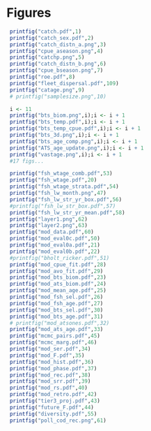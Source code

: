 # Figures
```r
 printfig("catch.pdf",1)
 printfig("catch_sex.pdf",2)
 printfig("catch_distn_a.png",3)
 printfig("cpue_aseason.png",4)
 printfig("catchp.png",5)
 printfig("catch_distn_b.png",6)
 printfig("cpue_bseason.png",7)
 printfig("roe.pdf",8)
 printfig("fleet_dispersal.pdf",109)
 printfig("catage.png",9)
 # printfig("samplesize.png",10)
``` 

\clearpage

```r
 i <- 11
 printfig("bts_biom.png",i);i <- i + 1
 printfig("bts_temp.pdf",i);i <- i + 1
 printfig("bts_temp_cpue.pdf",i);i <- i + 1
 printfig("bts_3d.png",i);i <- i + 1
 printfig("bts_age_comp.png",i);i <- i + 1
 printfig("ATS_age_update.png",i);i <- i + 1
 printfig("vastage.png",i);i <- i + 1 
 #17 figs...
```
```r
 printfig("fsh_wtage_comb.pdf",53)
 printfig("fsh_wtage.pdf",20)
 printfig("fsh_wtage_strata.pdf",54)
 printfig("fsh_lw_month.png",47)
 printfig("fsh_lw_str_yr_box.pdf",56)
 #printfig("fsh_lw_str_box.pdf",57)
 printfig("fsh_lw_str_yr_mean.pdf",58)
 printfig("layer1.png",62)
 printfig("layer2.png",63)
 printfig("mod_data.pdf",60)
 printfig("mod_eval0c.pdf",50)
 printfig("mod_eval0a.pdf",21)
 printfig("mod_eval0b.pdf",22)
 #printfig("bholt_ricker.pdf",51)
 printfig("mod_cpue_fit.pdf",28)
 printfig("mod_avo_fit.pdf",29)
 printfig("mod_bts_biom.pdf",23)
 printfig("mod_ats_biom.pdf",24)
 printfig("mod_mean_age.pdf",25)
 printfig("mod_fsh_sel.pdf",26)
 printfig("mod_fsh_age.pdf",27)
 printfig("mod_bts_sel.pdf",30)
 printfig("mod_bts_age.pdf",31)
 # printfig("mod_atsones.pdf",32)
 printfig("mod_ats_age.pdf",33)
 printfig("mcmc_pairs.pdf",45)
 printfig("mcmc_marg.pdf",46)
 printfig("mod_ser.pdf",34)
 printfig("mod_F.pdf",35)
 printfig("mod_hist.pdf",36)
 printfig("mod_phase.pdf",37)
 printfig("mod_rec.pdf",38)
 printfig("mod_srr.pdf",39)
 printfig("mod_rs.pdf",40)
 printfig("mod_retro.pdf",42)
 printfig("tier3_proj.pdf",43)
 printfig("future_F.pdf",44)
 printfig("diversity.pdf",55)
 printfig("poll_cod_rec.png",61)
```

\clearpage

